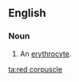 ==English==

===Noun===
{{en-noun|head=[[red]] [[corpuscle]]}}

# {{cytology}} An [[erythrocyte]].

[[ta:red corpuscle]]